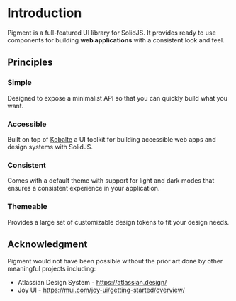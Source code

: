 # Introduction

Pigment is a full-featured UI library for SolidJS. It provides ready to use components for building **web applications** with a consistent look and feel.

## Principles

### Simple

Designed to expose a minimalist API so that you can quickly build what you want.

### Accessible

Built on top of [Kobalte](https://kobalte.dev) a UI toolkit for building accessible web apps and design systems with SolidJS.

### Consistent

Comes with a default theme with support for light and dark modes that ensures a consistent experience in your application.

### Themeable

Provides a large set of customizable design tokens to fit your design needs.

## Acknowledgment

Pigment would not have been possible without the prior art done by other meaningful projects including:

- Atlassian Design System - https://atlassian.design/
- Joy UI - https://mui.com/joy-ui/getting-started/overview/
